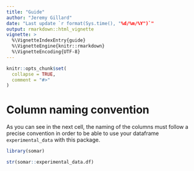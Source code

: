 ```yaml
---
title: "Guide"
author: "Jeremy Gillard"
date: "Last update `r format(Sys.time(), "%d/%m/%Y")`"
output: rmarkdown::html_vignette
vignette: >
  %\VignetteIndexEntry{guide}
  %\VignetteEngine{knitr::rmarkdown}
  %\VignetteEncoding{UTF-8}
---
```


```r
knitr::opts_chunk$set(
  collapse = TRUE,
  comment = "#>"
)
```

# Column naming convention

As you can see in the next cell, the naming of the columns must follow a precise convention in order to be able to use your dataframe `experimental_data` with this package.

```r
library(somar)

str(somar::experimental_data.df)
```
